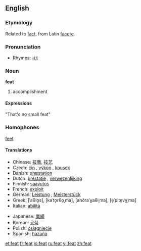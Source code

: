 ==English==

===Etymology===
Related to [[fact]], from Latin [[facere]].

===Pronunciation===
*Rhymes: [[Rhymes:English:-iːt|-iːt]]

===Noun===
'''feat'''

# accomplishment

====Expressions====

"That's no small feat"

===Homophones===

[[feet]]

====Translations====
{{top}}
*Chinese: [[技藝]], [[技艺]]
*Czech: [[čin]] {{m}}, [[výkon]] {{m}}, [[kousek]] {{m}}
*Danish: [[præstation]] {{c}}
*Dutch: [[prestatie]] {{f}}, [[verwezenlijking]] {{f}}
*Finnish: [[saavutus]]
*French: [[exploit]] {{m}}
*German: [[Leistung]] {{f}}, [[Meisterstück]] {{n}}
*Greek: {{t|el|άθλος|m}} [ˈaθlo̞s], {{t|el|κατόρθωμα|n}} [kaˈto̞rθo̞ˌma], {{t|el|ανδραγάθημα|n}} [anðraˈɣaθiˌma], {{t|el|επίτευγμα|n}} [e̞ˈpite̞vɣˌma]
*Italian: [[abilità]] {{f}}
{{mid}}
*Japanese: [[業績]]
*Korean: [[공적]]
*Polish: [[osiągnięcie]]
*Spanish: [[hazaña]] {{f}}
{{bottom}}

[[et:feat]]
[[fr:feat]]
[[io:feat]]
[[ru:feat]]
[[vi:feat]]
[[zh:feat]]